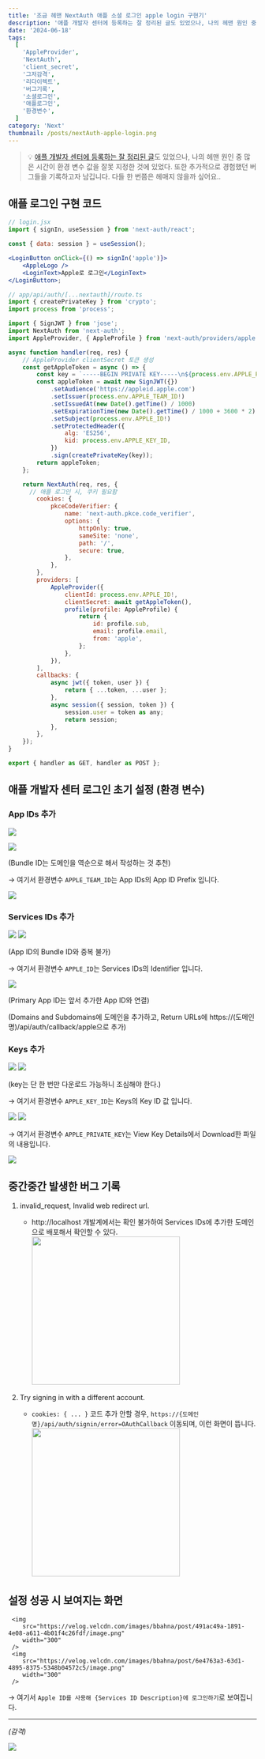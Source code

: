 ```yaml
---
title: '조금 헤맨 NextAuth 애플 소셜 로그인 apple login 구현기'
description: '애플 개발자 센터에 등록하는 잘 정리된 글도 있었으나, 나의 헤맨 원인 중 많은 시간이 환경 변수 값을 잘못 지정한 것에 있었다.'
date: '2024-06-18'
tags:
  [
    'AppleProvider',
    'NextAuth',
    'client_secret',
    '그저감격',
    '리다이렉트',
    '버그기록',
    '소셜로그인',
    '애플로그인',
    '환경변수',
  ]
category: 'Next'
thumbnail: /posts/nextAuth-apple-login.png
---
```


> 💡 [애플 개발자 센터에 등록하는 잘 정리된 글](https://velog.io/@dngur9801/Next.js-%EC%82%BD%EC%A7%88%ED%95%98%EB%A9%B4%EC%84%9C-%EA%B5%AC%ED%98%84%ED%95%9C-Next-auth%EB%A1%9C-%EC%95%A0%ED%94%8C-%EC%86%8C%EC%85%9C-%EB%A1%9C%EA%B7%B8%EC%9D%B8-%EC%97%B0%EB%8F%99)도 있었으나, 나의 헤맨 원인 중 많은 시간이 환경 변수 값을 잘못 지정한 것에 있었다.
> 또한 추가적으로 경험했던 버그들을 기록하고자 남깁니다. 다들 한 번쯤은 헤매지 않을까 싶어요..

## 애플 로그인 구현 코드

```jsx
// login.jsx
import { signIn, useSession } from 'next-auth/react';

const { data: session } = useSession();

<LoginButton onClick={() => signIn('apple')}>
	<AppleLogo />
	<LoginText>Apple로 로그인</LoginText>
</LoginButton>;
```

```jsx
// app/api/auth/[...nextauth]/route.ts
import { createPrivateKey } from 'crypto';
import process from 'process';

import { SignJWT } from 'jose';
import NextAuth from 'next-auth';
import AppleProvider, { AppleProfile } from 'next-auth/providers/apple';

async function handler(req, res) {
	// AppleProvider clientSecret 토큰 생성
	const getAppleToken = async () => {
		const key = `-----BEGIN PRIVATE KEY-----\n${process.env.APPLE_PRIVATE_KEY}\n-----END PRIVATE KEY-----`;
		const appleToken = await new SignJWT({})
			.setAudience('https://appleid.apple.com')
			.setIssuer(process.env.APPLE_TEAM_ID!)
			.setIssuedAt(new Date().getTime() / 1000)
			.setExpirationTime(new Date().getTime() / 1000 + 3600 * 2)
			.setSubject(process.env.APPLE_ID!)
			.setProtectedHeader({
				alg: 'ES256',
				kid: process.env.APPLE_KEY_ID,
			})
			.sign(createPrivateKey(key));
		return appleToken;
	};

	return NextAuth(req, res, {
	  // 애플 로그인 시, 쿠키 필요함
		cookies: {
			pkceCodeVerifier: {
				name: 'next-auth.pkce.code_verifier',
				options: {
					httpOnly: true,
					sameSite: 'none',
					path: '/',
					secure: true,
				},
			},
		},
		providers: [
			AppleProvider({
				clientId: process.env.APPLE_ID!,
				clientSecret: await getAppleToken(),
				profile(profile: AppleProfile) {
					return {
						id: profile.sub,
						email: profile.email,
						from: 'apple',
					};
				},
			}),
		],
		callbacks: {
			async jwt({ token, user }) {
				return { ...token, ...user };
			},
			async session({ session, token }) {
				session.user = token as any;
				return session;
			},
		},
	});
}

export { handler as GET, handler as POST };
```

## 애플 개발자 센터 로그인 초기 설정 (환경 변수)

[](https://developer.apple.com/account/resources/identifiers/list)

### App IDs 추가

![](https://velog.velcdn.com/images/bbahna/post/f2355b06-ecde-4e43-86c7-1da6e0418fc5/image.png)

![](https://velog.velcdn.com/images/bbahna/post/72caa1bc-6be5-44fa-8b82-59043a11ef9d/image.png)

(Bundle ID는 도메인을 역순으로 해서 작성하는 것 추천)

→ 여기서 환경변수 `APPLE_TEAM_ID`는 App IDs의 App ID Prefix 입니다.

![](https://velog.velcdn.com/images/bbahna/post/ddc2d239-ec04-4e48-b813-c0018d71c838/image.png)

### Services IDs 추가

![](https://velog.velcdn.com/images/bbahna/post/81f86888-0486-4e18-acd3-fec1f9b4f37c/image.png)
![](https://velog.velcdn.com/images/bbahna/post/c6ee946e-8768-44fe-9502-b9695f637f9d/image.png)

(App ID의 Bundle ID와 중복 불가)

→ 여기서 환경변수 `APPLE_ID`는 Services IDs의 Identifier 입니다.

![](https://velog.velcdn.com/images/bbahna/post/e77c9ffb-d854-42c4-b53d-5260c1dc11e1/image.png)

(Primary App ID는 앞서 추가한 App ID와 연결)

(Domains and Subdomains에 도메인을 추가하고, Return URLs에 https://(도메인명)/api/auth/callback/apple으로 추가)

### Keys 추가

![](https://velog.velcdn.com/images/bbahna/post/01869e7e-7c81-41ac-a76c-23db31424fbf/image.png)
![](https://velog.velcdn.com/images/bbahna/post/b296b596-87ca-47fa-bb60-99c2df920522/image.png)

(key는 단 한 번만 다운로드 가능하니 조심해야 한다.)

→ 여기서 환경변수 `APPLE_KEY_ID`는 Keys의 Key ID 값 입니다.

![](https://velog.velcdn.com/images/bbahna/post/8ee36cb2-925e-4458-905b-d2ac50d3ea6a/image.png)
![](https://velog.velcdn.com/images/bbahna/post/25f0c968-b80f-4984-994b-2cd076f5e547/image.png)

→ 여기서 환경변수 `APPLE_PRIVATE_KEY`는 View Key Details에서 Download한 파일의 내용입니다.

![](https://velog.velcdn.com/images/bbahna/post/2409f762-8a4c-425a-83d6-85dabb44f68a/image.png)

## 중간중간 발생한 버그 기록

1. invalid_request, Invalid web redirect url.

   - http://localhost 개발계에서는 확인 불가하여 Services IDs에 추가한 도메인으로 배포해서 확인할 수 있다.
     <img
     	src="https://velog.velcdn.com/images/bbahna/post/0453654e-0477-4951-a077-ebd81fc3d12e/image.png"
     	width="300"
     />

2. Try signing in with a different account.
   - `cookies: { ... }` 코드 추가 안할 경우, `https://{도메인명}/api/auth/signin/error=OAuthCallback` 이동되며, 이런 화면이 뜹니다.
     <img
     	src="https://velog.velcdn.com/images/bbahna/post/f0e35e14-d180-4137-957d-74769f9e7f17/image.png"
     	width="300"
     />

## 설정 성공 시 보여지는 화면

     <img
     	src="https://velog.velcdn.com/images/bbahna/post/491ac49a-1891-4e08-a611-4b01f4c26fdf/image.png"
     	width="300"
     />
     <img
     	src="https://velog.velcdn.com/images/bbahna/post/6e4763a3-63d1-4895-8375-5348b04572c5/image.png"
     	width="300"
     />

→ 여기서 `Apple ID를 사용해 {Services ID Description}에 로그인하기`로 보여집니다.

---

_(감격)_

![](https://velog.velcdn.com/images/bbahna/post/42896452-2906-49eb-965c-4487f193cd13/image.png)
